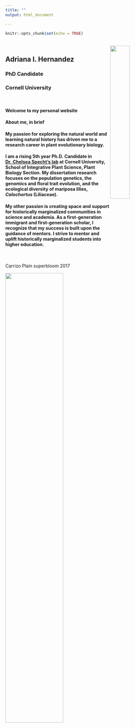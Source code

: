 ```yaml
---
title: ""
output: html_document

---
```


```r
knitr::opts_chunk$set(echo = TRUE)
```

<br>
<img src="IMG_7259.JPG" align="right" height="35%" width="35%"> 

## Adriana I. Hernandez
### PhD Candidate
### Cornell University

<br>

#### Welcome to my personal website

#### About me, in brief

#### My passion for exploring the natural world and learning natural history has driven me to a research career in plant evolutionary biology.

#### I am a rising 5th year Ph.D. Candidate in [Dr. Chelsea Specht's lab](https://blogs.cornell.edu/specht/) at Cornell University, School of Integrative Plant Science, Plant Biology Section. My dissertation research focuses on the **population genetics, the genomics and floral trait evolution, and the ecological diversity of mariposa lilies, <i>Calochortus</i>** (Liliaceae).

#### My other passion is creating space and support for historically marginalized communities in science and academia. As a first-generation immigrant and first-generation scholar, I recognize that my success is built upon the guidance of mentors. I strive to mentor and uplift historically marginalized students into higher education.

<br>

Carrizo Plain superbloom 2017

<img src="Adriana in carrizo fields of _maybe_ layia and monolopia_and goldfields.jpg" align="center" height="60%" width="60%">